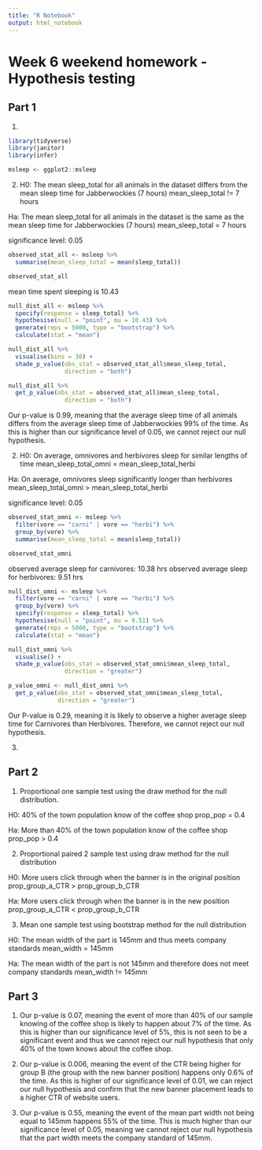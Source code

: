 ```yaml
---
title: "R Notebook"
output: html_notebook
---
```


# Week 6 weekend homework - Hypothesis testing

## Part 1
1)
```r
library(tidyverse)
library(janitor)
library(infer)

msleep <- ggplot2::msleep
```
2) 
H0: The mean sleep_total for all animals in the dataset differs from the mean sleep time for Jabberwockies (7 hours)
    mean_sleep_total != 7 hours
    
Ha: The mean sleep_total for all animals in the dataset is the same as the mean sleep time for Jabberwockies (7 hours)
    mean_sleep_total = 7 hours

significance level: 0.05

```r
observed_stat_all <- msleep %>% 
  summarise(mean_sleep_total = mean(sleep_total))

observed_stat_all
```
mean time spent sleeping is 10.43

```r
null_dist_all <- msleep %>% 
  specify(response = sleep_total) %>%
  hypothesise(null = "point", mu = 10.43) %>% 
  generate(reps = 5000, type = "bootstrap") %>% 
  calculate(stat = "mean") 
```

```r
null_dist_all %>% 
  visualise(bins = 30) +
  shade_p_value(obs_stat = observed_stat_all$mean_sleep_total,
                direction = "both")
```

```r
null_dist_all %>% 
  get_p_value(obs_stat = observed_stat_all$mean_sleep_total,
                direction = "both")
```
Our p-value is 0.99, meaning that the average sleep time of all animals differs from the average sleep time of Jabberwockies 99% of the time. As this is higher than our significance level of 0.05, we cannot reject our null hypothesis.

2) 
H0: On average, omnivores and herbivores sleep for similar lengths of time
    mean_sleep_total_omni = mean_sleep_total_herbi
    
Ha: On average, omnivores sleep significantly longer than herbivores
    mean_sleep_total_omni > mean_sleep_total_herbi
    
significance level: 0.05

```r
observed_stat_omni <- msleep %>% 
  filter(vore == "carni" | vore == "herbi") %>% 
  group_by(vore) %>% 
  summarise(mean_sleep_total = mean(sleep_total))

observed_stat_omni
```
observed average sleep for carnivores: 10.38 hrs
observed average sleep for herbivores: 9.51 hrs

```r
null_dist_omni <- msleep %>% 
  filter(vore == "carni" | vore == "herbi") %>% 
  group_by(vore) %>% 
  specify(response = sleep_total) %>%
  hypothesise(null = "point", mu = 9.51) %>% 
  generate(reps = 5000, type = "bootstrap") %>% 
  calculate(stat = "mean")
```

```r
null_dist_omni %>% 
  visualise() +
  shade_p_value(obs_stat = observed_stat_omni$mean_sleep_total,
                direction = "greater")
```

```r
p_value_omni <- null_dist_omni %>% 
  get_p_value(obs_stat = observed_stat_omni$mean_sleep_total,
              direction = "greater")
```
Our P-value is 0.29, meaning it is likely to observe a higher average sleep time for Carnivores than Herbivores. Therefore, we cannot reject our null hypothesis.

3)


## Part 2

1) Proportional one sample test using the draw method for the null distribution.

H0: 40% of the town population know of the coffee shop
    prop_pop = 0.4
    
Ha: More than 40% of the town population know of the coffee shop
    prop_pop > 0.4

2) Proportional paired 2 sample test using draw method for the null distribution

H0: More users click through when the banner is in the original position
    prop_group_a_CTR > prop_group_b_CTR
    
Ha: More users click through when the banner is in the new position
    prop_group_a_CTR < prop_group_b_CTR
    
3) Mean one sample test using bootstrap method for the null distribution

H0: The mean width of the part is 145mm and thus meets company standards
    mean_width = 145mm
    
Ha: The mean width of the part is not 145mm and therefore does not meet company standards
    mean_width != 145mm

## Part 3

1) Our p-value is 0.07, meaning the event of more than 40% of our sample knowing of the coffee shop is likely to happen about 7% of the time. As this is higher than our significance level of 5%, this is not seen to be a significant event and thus we cannot reject our null hypothesis that only 40% of the town knows about the coffee shop.

2) Our p-value is 0.006, meaning the event of the CTR being higher for group B (the group with the new banner position) happens only 0.6% of the time. As this is higher of our significance level of 0.01, we can reject our null hypothesis and confirm that the new banner placement leads to a higher CTR of website users.

3) Our p-value is 0.55, meaning the event of the mean part width not being equal to 145mm happens 55% of the time. This is much higher than our significance level of 0.05, meaning we cannot reject our null hypothesis that the part width meets the company standard of 145mm.





